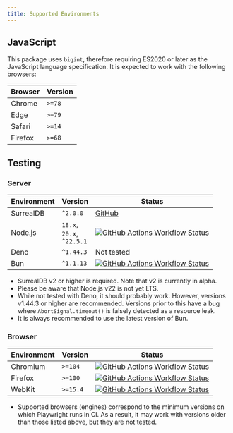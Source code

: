 ```yaml
---
title: Supported Environments
---
```



## JavaScript

This package uses `bigint`, therefore requiring ES2020 or later as the JavaScript language specification. It is expected to work with the following browsers:

| Browser | Version |
| --- | --- |
| Chrome  | `>=78` |
| Edge    | `>=79` |
| Safari  | `>=14` |
| Firefox | `>=68` |

## Testing

### Server

| Environment | Version | Status |
| --- | --- | --- |
| SurrealDB | `^2.0.0` | [GitHub](https://github.com/surrealdb/surrealdb) |
| Node.js   | `18.x`,<br/>`20.x`,<br/>`^22.5.1` | [![GitHub Actions Workflow Status](https://img.shields.io/github/actions/workflow/status/tai-kun/surrealdb.js/nodejs.yml?branch=main&logo=Node.js&label=Node.js)](https://github.com/tai-kun/surrealdb.js/actions/workflows/nodejs.yml) |
| Deno      | `^1.44.3` | Not tested |
| Bun       | `^1.1.13` | [![GitHub Actions Workflow Status](https://img.shields.io/github/actions/workflow/status/tai-kun/surrealdb.js/bun.yml?branch=main&logo=Bun&label=Bun)](https://github.com/tai-kun/surrealdb.js/actions/workflows/bun.yml) |

- SurrealDB v2 or higher is required. Note that v2 is currently in alpha.
- Please be aware that Node.js v22 is not yet LTS.
- While not tested with Deno, it should probably work. However, versions v1.44.3 or higher are recommended. Versions prior to this have a bug where `AbortSignal.timeout()` is falsely detected as a resource leak.
- It is always recommended to use the latest version of Bun.

### Browser

| Environment | Version | Status |
| --- | --- | --- |
| Chromium  | `>=104` | [![GitHub Actions Workflow Status](https://img.shields.io/github/actions/workflow/status/tai-kun/surrealdb.js/chromium.yml?branch=main&logo=googlechrome&label=Chromium)](https://github.com/tai-kun/surrealdb.js/actions/workflows/chromium.yml) |
| Firefox | `>=100` | [![GitHub Actions Workflow Status](https://img.shields.io/github/actions/workflow/status/tai-kun/surrealdb.js/firefox.yml?branch=main&logo=Firefox&label=Firefox)](https://github.com/tai-kun/surrealdb.js/actions/workflows/firefox.yml) |
| WebKit  | `>=15.4` | [![GitHub Actions Workflow Status](https://img.shields.io/github/actions/workflow/status/tai-kun/surrealdb.js/webkit.yml?branch=main&style=flat&logo=safari&label=WebKit)](https://github.com/tai-kun/surrealdb.js/actions/workflows/webkit.yml) |

- Supported browsers (engines) correspond to the minimum versions on which Playwright runs in CI. As a result, it may work with versions older than those listed above, but they are not tested.
